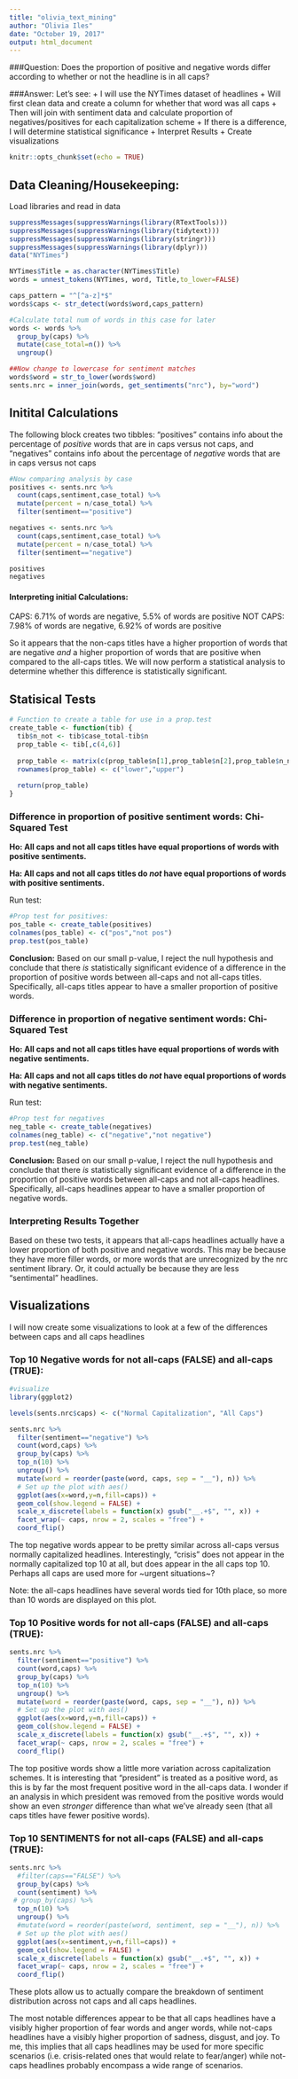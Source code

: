 ```yaml
---
title: "olivia_text_mining"
author: "Olivia Iles"
date: "October 19, 2017"
output: html_document
---
```


###Question: Does the proportion of positive and negative words differ according to whether or not the headline is in all caps?

###Answer: Let's see:
+ I will use the NYTimes dataset of headlines
+ Will first clean data and create a column for whether that word was all caps
+ Then will join with sentiment data and calculate proportion of negatives/positives for each capitalization scheme
+ If there is a difference, I will determine statistical significance
+ Interpret Results
+ Create visualizations

```r
knitr::opts_chunk$set(echo = TRUE)
```

## Data Cleaning/Housekeeping:
Load libraries and read in data
```r
suppressMessages(suppressWarnings(library(RTextTools)))
suppressMessages(suppressWarnings(library(tidytext)))
suppressMessages(suppressWarnings(library(stringr)))
suppressMessages(suppressWarnings(library(dplyr)))
data("NYTimes")
```

```r
NYTimes$Title = as.character(NYTimes$Title)
words = unnest_tokens(NYTimes, word, Title,to_lower=FALSE)

caps_pattern = "^[^a-z]*$"
words$caps <- str_detect(words$word,caps_pattern)

#Calculate total num of words in this case for later 
words <- words %>%
  group_by(caps) %>%
  mutate(case_total=n()) %>%
  ungroup()

##Now change to lowercase for sentiment matches
words$word = str_to_lower(words$word)
sents.nrc = inner_join(words, get_sentiments("nrc"), by="word")
```


## Initital Calculations
The following block creates two tibbles: "positives" contains info about the percentage of *positive* words that are in caps versus not caps, and "negatives" contains info about the percentage of *negative* words that are in caps versus not caps
```r
#Now comparing analysis by case
positives <- sents.nrc %>%
  count(caps,sentiment,case_total) %>%
  mutate(percent = n/case_total) %>%
  filter(sentiment=="positive")

negatives <- sents.nrc %>%
  count(caps,sentiment,case_total) %>%
  mutate(percent = n/case_total) %>%
  filter(sentiment=="negative")

positives
negatives
```
#### Interpreting initial Calculations:
CAPS: 6.71% of words are negative, 5.5% of words are positive
NOT CAPS: 7.98% of words are negative, 6.92% of words are positive

So it appears that the non-caps titles have a higher proportion of words that are negative *and* a higher proportion of words that are positive when compared to the all-caps titles. We will now perform a statistical analysis to determine whether this difference is statistically significant.

## Statisical Tests

```r
# Function to create a table for use in a prop.test
create_table <- function(tib) {
  tib$n_not <- tib$case_total-tib$n
  prop_table <- tib[,c(4,6)]
  
  prop_table <- matrix(c(prop_table$n[1],prop_table$n[2],prop_table$n_not[1],prop_table$n_not[2]),ncol=2)
  rownames(prop_table) <- c("lower","upper")
  
  return(prop_table)
}
```

### Difference in proportion of positive sentiment words: Chi-Squared Test 

**Ho: All caps and not all caps titles have equal proportions of words with positive sentiments.**

**Ha: All caps and not all caps titles do *not* have equal proportions of words with positive sentiments.**

Run test:
```r
#Prop test for positives:
pos_table <- create_table(positives)
colnames(pos_table) <- c("pos","not pos")
prop.test(pos_table)
```

**Conclusion:** 
Based on our small p-value, I reject the null hypothesis and conclude that there *is* statistically significant evidence of a difference in the proportion of positive words between all-caps and not all-caps titles. Specifically, all-caps titles appear to have a smaller proportion of positive words.

### Difference in proportion of negative sentiment words: Chi-Squared Test 

**Ho: All caps and not all caps titles have equal proportions of words with negative sentiments.**

**Ha: All caps and not all caps titles do *not* have equal proportions of words with negative sentiments.**

Run test:
```r
#Prop test for negatives
neg_table <- create_table(negatives)
colnames(neg_table) <- c("negative","not negative")
prop.test(neg_table)
```
**Conclusion: **
Based on our small p-value, I reject the null hypothesis and conclude that there *is* statistically significant evidence of a difference in the proportion of positive words between all-caps and not all-caps headlines. Specifically, all-caps headlines appear to have a smaller proportion of negative words.

### Interpreting Results Together
Based on these two tests, it appears that all-caps headlines actually have a lower proportion of both positive and negative words. This may be because they have more filler words, or more words that are unrecognized by the nrc sentiment library. Or, it could actually be because they are less "sentimental" headlines.

## Visualizations
I will now create some visualizations to look at a few of the differences between caps and all caps headlines

### Top 10 Negative words for not all-caps (FALSE) and all-caps (TRUE):
```r
#visualize
library(ggplot2)

levels(sents.nrc$caps) <- c("Normal Capitalization", "All Caps")

sents.nrc %>%
  filter(sentiment=="negative") %>%
  count(word,caps) %>%
  group_by(caps) %>%
  top_n(10) %>%
  ungroup() %>%
  mutate(word = reorder(paste(word, caps, sep = "__"), n)) %>%
  # Set up the plot with aes()
  ggplot(aes(x=word,y=n,fill=caps)) +
  geom_col(show.legend = FALSE) +
  scale_x_discrete(labels = function(x) gsub("__.+$", "", x)) +
  facet_wrap(~ caps, nrow = 2, scales = "free") +
  coord_flip()
```

The top negative words appear to be pretty similar across all-caps versus normally capitalized headlines. Interestingly, "crisis" does not appear in the normally capitalized top 10 at all, but does appear in the all caps top 10. Perhaps all caps are used more for ~urgent situations~?

Note: the all-caps headlines have several words tied for 10th place, so more than 10 words are displayed on this plot.



### Top 10 Positive words for not all-caps (FALSE) and all-caps (TRUE):
```r
sents.nrc %>%
  filter(sentiment=="positive") %>%
  count(word,caps) %>%
  group_by(caps) %>%
  top_n(10) %>%
  ungroup() %>%
  mutate(word = reorder(paste(word, caps, sep = "__"), n)) %>%
  # Set up the plot with aes()
  ggplot(aes(x=word,y=n,fill=caps)) +
  geom_col(show.legend = FALSE) +
  scale_x_discrete(labels = function(x) gsub("__.+$", "", x)) +
  facet_wrap(~ caps, nrow = 2, scales = "free") +
  coord_flip()
```

The top positive words show a little more variation across capitalization schemes. It is interesting that "president" is treated as a positive word, as this is by far the most frequent positive word in the all-caps data. I wonder if an analysis in which president was removed from the positive words would show an even *stronger* difference than what we've already seen (that all caps titles have fewer positive words).

### Top 10 SENTIMENTS for not all-caps (FALSE) and all-caps (TRUE):
```r
sents.nrc %>%
  #filter(caps=="FALSE") %>%
  group_by(caps) %>%
  count(sentiment) %>%
 # group_by(caps) %>%
  top_n(10) %>%
  ungroup() %>%
  #mutate(word = reorder(paste(word, sentiment, sep = "__"), n)) %>%
  # Set up the plot with aes()
  ggplot(aes(x=sentiment,y=n,fill=caps)) +
  geom_col(show.legend = FALSE) +
  scale_x_discrete(labels = function(x) gsub("__.+$", "", x)) +
  facet_wrap(~ caps, nrow = 2, scales = "free") +
  coord_flip()
```

These plots allow us to actually compare the breakdown of sentiment distribution across not caps and all caps headlines.

The most notable differences appear to be that all caps headlines have a visibly higher proportion of fear words and anger words, while not-caps headlines have a visibly higher proportion of sadness, disgust, and joy. To me, this implies that all caps headlines may be used for more specific scenarios (i.e. crisis-related ones that would relate to fear/anger) while not-caps headlines probably encompass a wide range of scenarios.

